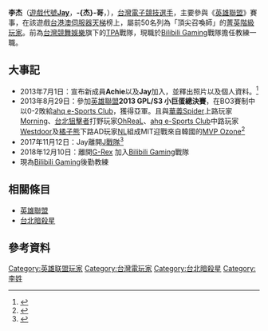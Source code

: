{{Otheruses|李杰}}
{{noteTA
| G1=Games
| 1 = zh-hans:李杰; zh-hant:李-{杰}-;
| 2 = zh-cn:最强王者;zh-tw:菁英
}}
{{Infobox Pro Gaming player
| ID            = Jay、-{杰}-哥
| name          = 李杰
| name_trans    = 
| image         = 
| caption       = 
| status        = [[退役|退役]]<ref>{{cite news|title=前冠軍戰隊選手：卸下光環後的考驗更大|url=https://www.businesstoday.com.tw/article/category/154769/post/201801240036/%E5%89%8D%E5%86%A0%E8%BB%8D%E6%88%B0%E9%9A%8A%E9%81%B8%E6%89%8B%EF%BC%9A%E5%8D%B8%E4%B8%8B%E5%85%89%E7%92%B0%E5%BE%8C%E7%9A%84%E8%80%83%E9%A9%97%E6%9B%B4%E5%A4%A7|publisher=今周刊|date=2018-01-24|accessdate=2018-08-24|archive-date=2019-06-29|archive-url=https://web.archive.org/web/20190629073244/https://www.businesstoday.com.tw/article/category/154769/post/201801240036/%E5%89%8D%E5%86%A0%E8%BB%8D%E6%88%B0%E9%9A%8A%E9%81%B8%E6%89%8B%EF%BC%9A%E5%8D%B8%E4%B8%8B%E5%85%89%E7%92%B0%E5%BE%8C%E7%9A%84%E8%80%83%E9%A9%97%E6%9B%B4%E5%A4%A7|dead-url=no}}</ref>
| birth_date    = {{Birth date and age|1992|9|16}}
| hometown      = 
| nationality   = {{ROC}}
| team          = [[J戰隊|J戰隊]]
| league        = 
| coach         = 
| games         = 《[[英雄聯盟|英雄聯盟]]》
| role          = 
| earnings      = 
| championships =
| nickname      = 小胖仔
| website       = http://taipeiassassins.tw
| years1        = 2013年-2016年
| team1         = [[台北暗殺星|台北暗殺星]]
| years2        = 2016年-2017年
| team2         = [[J戰隊|J戰隊]]
}}
'''李杰'''（[[遊戲|遊戲]][[代號|代號]]'''[[Jay|Jay]]'''，'''-{杰}-哥'''，{{bd|1992年|9月16日}}），[[台灣|台灣]][[電子競技選手|電子競技選手]]，主要參與《[[英雄聯盟|英雄聯盟]]》賽事，在該遊戲[[台港澳|台港澳]][[伺服器|伺服器]][[英雄聯盟#天梯|天梯]]榜上，屬前50名列為「頂尖召喚師」的[[菁英|菁英]][[階級|階級]][[玩家|玩家]]。前為[[台灣競舞娛樂|台灣競舞娛樂]]旗下的[[TPA|TPA]]戰隊，現職於[[Bilibili_Gaming|Bilibili Gaming]]戰隊擔任教練一職。

== 大事記 ==

* 2013年7月1日：宣布新成員'''Achie'''以及'''Jay'''加入，並釋出照片以及個人資料。<ref>{{cite web|title=台北暗殺星新成員Jay、Achie接棒　培養默契不斷向前|url=https://www.nownews.com/news/20130722/191773|website=NOWnews今日新聞|access-date=2017-12-07|archive-date=2017-12-07|archive-url=https://web.archive.org/web/20171207191834/https://www.nownews.com/news/20130722/191773|dead-url=no}}</ref>
* 2013年8月29日：參加[[英雄聯盟|英雄聯盟]]'''2013 GPL/S3 小巨蛋總決賽'''，在BO3賽制中以0-2敗給[[ahq_e-Sports_Club|ahq e-Sports Club]]，獲得亞軍。且與[[華義Spider|華義Spider]]上路玩家[[陳冠廷|Morning]]、[[台北狙擊者|台北狙擊者]]打野玩家[[周俊諳|OhReaL]]、[[ahq_e-Sports_Club|ahq e-Sports Club]]中路玩家[[西門夜說|Westdoor]]及[[橘子熊|橘子熊]]下路AD玩家[[熊汶銨|NL]]組成MIT迎戰來自韓國的[[MVP_Ozone|MVP Ozone]]<ref>{{cite web|title=【2013 GPL Final】韓職冠軍 MVP Ozone 強勢來襲，台灣代表隊「MIT」集結應戰！|url=http://lol.esport.garena.tw/news/news_info.php?nid=1582&category=0|website=Garena 電競新聞|access-date=2014-01-05|archive-url=https://web.archive.org/web/20140106034349/http://lol.esport.garena.tw/news/news_info.php?nid=1582&category=0|archive-date=2014-01-06|dead-url=yes}}</ref>
* 2017年11月12日：Jay離開[[J戰隊|J戰隊]]<ref>{{cite web|title=LOL》JT公布人事異動：BeBe、Jay、Morning、Refrain離隊|url=http://sports.ltn.com.tw/news/breakingnews/2251470|website=自由時報|access-date=2017-12-07|archive-date=2017-12-07|archive-url=https://web.archive.org/web/20171207140422/http://sports.ltn.com.tw/news/breakingnews/2251470|dead-url=no}}</ref>
*2018年12月10日：離開[[G-Rex|G-Rex]] 加入[[Bilibili_Gaming|Bilibili Gaming]]戰隊
*現為[[Bilibili_Gaming|Bilibili Gaming]]後勤教練

== 相關條目 ==

* [[英雄聯盟|英雄聯盟]]
* [[台北暗殺星|台北暗殺星]]

== 參考資料 ==

{{reflist}}
{{台北暗殺星}}

[[Category:英雄联盟玩家|Category:英雄联盟玩家]]
[[Category:台灣電玩家|Category:台灣電玩家]]
[[Category:台北暗殺星|Category:台北暗殺星]]
[[Category:李姓|Category:李姓]]